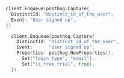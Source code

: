 
```go
client.Enqueue(posthog.Capture{
  DistinctId: "distinct_id_of_the_user",
  Event: "User signed up",
})
```

<NamingTip />

<SettingProperties />

```go
  client.Enqueue(posthog.Capture{
    DistinctId: "distinct_id_of_the_user",
    Event:      "User signed up",
    Properties: posthog.NewProperties().
      Set("login_type", "email").
      Set("is_free_trial", true),
  })
```